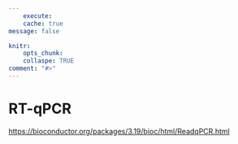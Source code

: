 ```yaml
---
    execute: 
    cache: true
message: false

knitr: 
    opts_chunk: 
    collaspe: TRUE
comment: "#>"
---
```


# RT-qPCR

<https://bioconductor.org/packages/3.19/bioc/html/ReadqPCR.html>
